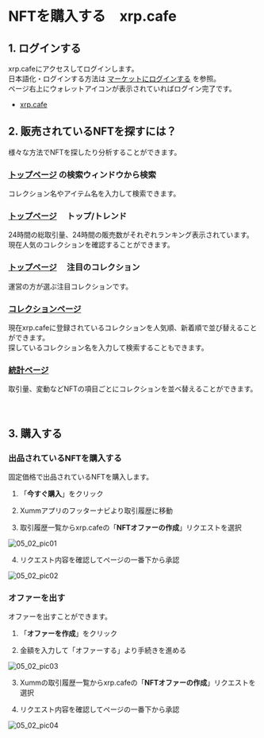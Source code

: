 # NFTを購入する　xrp.cafe

<a id="05_02_01"></a>
## 1. ログインする

xrp.cafeにアクセスしてログインします。  
日本語化・ログインする方法は [マーケットにログインする](/02_how_to_start/02_login) を参照。  
ページ右上にウォレットアイコンが表示されていればログイン完了です。
- [xrp.cafe](https://xrp.cafe/)


<a id="05_02_02"></a>
## 2. 販売されているNFTを探すには？

様々な方法でNFTを探したり分析することができます。

### [トップページ](https://xrp.cafe/) の検索ウィンドウから検索

コレクション名やアイテム名を入力して検索できます。

### [トップページ](https://xrp.cafe/) 　**トップ**/**トレンド**

24時間の総取引量、24時間の販売数がそれぞれランキング表示されています。  
現在人気のコレクションを確認することができます。

### [トップページ](https://xrp.cafe/) 　**注目のコレクション**

運営の方が選ぶ注目コレクションです。

### [コレクションページ](https://xrp.cafe/collections)

現在xrp.cafeに登録されているコレクションを人気順、新着順で並び替えることができます。  
探しているコレクション名を入力して検索することもできます。

### [統計ページ](https://xrp.cafe/stats)
取引量、変動などNFTの項目ごとにコレクションを並べ替えることができます。

　
<a id="05_02_03"></a>
## 3. 購入する

### 出品されているNFTを購入する

固定価格で出品されているNFTを購入します。

1. 「**今すぐ購入**」をクリック

2. Xummアプリのフッターナビより取引履歴に移動

3. 取引履歴一覧からxrp.cafeの「**NFTオファーの作成**」リクエストを選択

 <img className="" src="/manual_pic/05_02_pic01.png" alt="05_02_pic01" />

4. リクエスト内容を確認してページの一番下から承認

 <img className="" src="/manual_pic/05_02_pic02.png" alt="05_02_pic02" />


### オファーを出す

オファーを出すことができます。

1. 「**オファーを作成**」をクリック

2. 金額を入力して「オファーする」より手続きを進める

 <img className="" src="/manual_pic/05_02_pic03.png" alt="05_02_pic03" />

3. Xummの取引履歴一覧からxrp.cafeの「**NFTオファーの作成**」リクエストを選択

4. リクエスト内容を確認してページの一番下から承認

 <img className="" src="/manual_pic/05_02_pic04.png" alt="05_02_pic04" />
